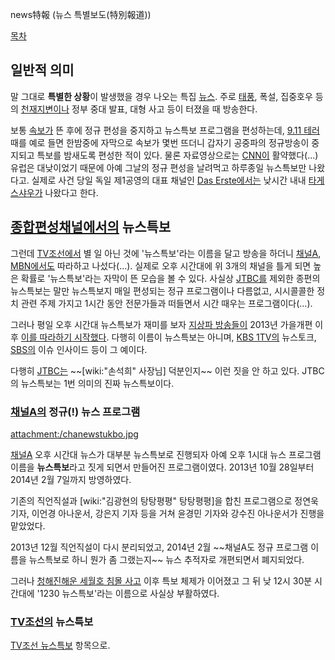 news特報 (뉴스 특별보도(特別報道))

[[목차]]

== 일반적 의미 ==
말 그대로 '''특별한 상황'''이 발생했을 경우 나오는 특집 [[뉴스]]. 주로 [[태풍]], 폭설, 집중호우 등의 [[천재지변]]이나 정부 중대 발표, 대형 사고 등이 터졌을 때 방송한다.

보통 [[속보]]가 뜬 후에 정규 편성을 중지하고 뉴스특보 프로그램을 편성하는데, [[9.11 테러]] 때를 예로 들면 한밤중에 자막으로 속보가 몇번 뜨더니 갑자기 공중파의 정규방송이 중지되고 특보를 밤새도록 편성한 적이 있다. 물론 자료영상으로는 [[CNN]]이 활약했다(...) 유럽은 대낮이었기 때문에 아예 그날의 정규 편성을 날려먹고 하루종일 뉴스특보만 나왔다고. 실제로 사건 당일 독일 제1공영의 대표 채널인 [[Das Erste]]에서는 낮시간 내내 [[타게스샤우]]가 나왔다고 한다.

== [[종합편성채널]]에서의 뉴스특보 ==
그런데 [[TV조선]]에서 별 일 아닌 것에 '뉴스특보'라는 이름을 달고 방송을 하더니 [[채널A]], [[MBN]]에서도 따라하고 나섰다(…). 실제로 오후 시간대에 위 3개의 채널을 틀게 되면 높은 확률로 '뉴스특보'라는 자막이 뜬 모습을 볼 수 있다. 사실상 [[JTBC]]를 제외한 종편의 뉴스특보는 말만 뉴스특보지 매일 편성되는 정규 프로그램이나 다름없고, 시시콜콜한 정치 관련 주제 가지고 1시간 동안 전문가들과 떠들면서 시간 때우는 프로그램이다(…).

그러나 평일 오후 시간대 뉴스특보가 재미를 보자 [[지상파 방송]]들이 2013년 가을개편 이후 [http://news.naver.com/main/read.nhn?mode=LSD&mid=sec&sid1=102&oid=022&aid=0002593265 이를 따라하기 시작했다]. 다행히 이름이 뉴스특보는 아니며, [[KBS 1TV]]의 뉴스토크, [[SBS]]의 이슈 인사이드 등이 그 예이다.

다행히 [[JTBC]]는 ~~[wiki:"손석희" 사장님] 덕분인지~~ 이런 짓을 안 하고 있다. JTBC의 뉴스특보는 1번 의미의 진짜 뉴스특보이다.
=== [[채널A]]의 정규(!) 뉴스 프로그램 ===
attachment:/chanewstukbo.jpg

[[채널A]] 오후 시간대 뉴스가 대부분 뉴스특보로 진행되자 아예 오후 1시대 뉴스 프로그램 이름을 '''뉴스특보'''라고 짓게 되면서 만들어진 프로그램이였다. 2013년 10월 28일부터 2014년 2월 7일까지 방영하였다.

기존의 직언직설과 [wiki:"김광현의 탕탕평평" 탕탕평평]을 합친 프로그램으로 정연욱 기자, 이언경 아나운서, 강은지 기자 등을 거쳐 윤경민 기자와 강수진 아나운서가 진행을 맡았었다. 

2013년 12월 직언직설이 다시 분리되었고, 2014년 2월 ~~채널A도 정규 프로그램 이름을 뉴스특보로 하니 뭔가 좀 그랬는지~~ 뉴스 추적자로 개편되면서 폐지되었다.

그러나 [[청해진해운 세월호 침몰 사고]] 이후 특보 체제가 이어졌고 그 뒤 낮 12시 30분 시간대에 '1230 뉴스특보'라는 이름으로 사실상 부활하였다.
=== [[TV조선]]의 뉴스특보 ===
[[TV조선 뉴스특보]] 항목으로.
